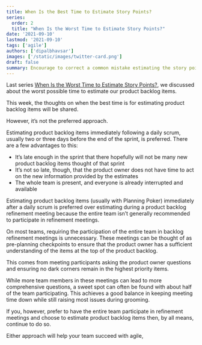 ```yaml
---
title: When Is the Best Time to Estimate Story Points?
series: 
  order: 2
  title: "When Is the Worst Time to Estimate Story Points?"
date: '2021-09-10'
lastmod: '2021-09-10'
tags: ['agile']
authors: ['dipalbhavsar']
images: ['/static/images/twitter-card.png']
draft: false
summary: Encourage to correct a common mistake estimating the story points.
---
```


Last series [When Is the Worst Time to Estimate Story Points?](./the-worst-time-to-estimate-story-points), we discussed about the worst possible time to estimate our product backlog items.

This week, the thoughts on when the best time is for estimating product backlog items will be shared.

However, it’s not the preferred approach.

Estimating product backlog items immediately following a daily scrum, usually two or three days before the end of the sprint, is preferred. There are a few advantages to this:

-	It’s late enough in the sprint that there hopefully will not be many new product backlog items thought of that sprint
-	It’s not so late, though, that the product owner does not have time to act on the new information provided by the estimates
-	The whole team is present, and everyone is already interrupted and available

Estimating product backlog items (usually with Planning Poker) immediately after a daily scrum is preferred over estimating during a product backlog refinement meeting because the entire team isn’t generally recommended to participate in refinement meetings.

On most teams, requiring the participation of the entire team in backlog refinement meetings is unnecessary. These meetings can be thought of as pre-planning checkpoints to ensure that the product owner has a sufficient understanding of the items at the top of the product backlog.

This comes from meeting participants asking the product owner questions and ensuring no dark corners remain in the highest priority items. 

While more team members in these meetings can lead to more comprehensive questions, a sweet spot can often be found with about half of the team participating. This achieves a good balance in keeping meeting time down while still raising most issues during grooming.

If you, however, prefer to have the entire team participate in refinement meetings and choose to estimate product backlog items then, by all means, continue to do so.

Either approach will help your team succeed with agile,
